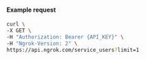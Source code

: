 
#### Example request

```bash
curl \
-X GET \
-H "Authorization: Bearer {API_KEY}" \
-H "Ngrok-Version: 2" \
https://api.ngrok.com/service_users?limit=1
```
